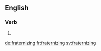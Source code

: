 ==English==

===Verb===
{{head|en}}

# {{present participle of|fraternize}}

[[de:fraternizing]]
[[fr:fraternizing]]
[[sv:fraternizing]]